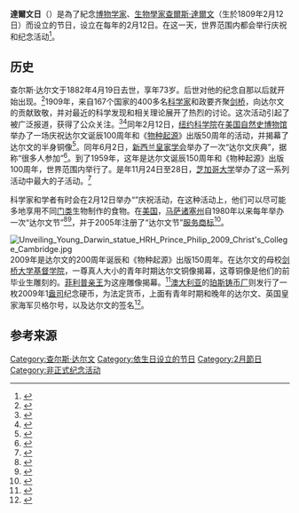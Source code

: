 {{Infobox holiday
| image         = Charles Darwin photograph by Julia Margaret Cameron, 1868.jpg
| caption       = 59岁的查尔斯·达尔文
| holiday_name  = 达尔文日
| significance  = 纪念达尔文及其贡献
| observedby    = 各类团体及个人
| date          = 2月12日
| duration      = 1天
| frequency     = 一年一度
| celebrations  = 多种多样
}}
'''達爾文日'''（{{lang-en|Darwin Day}}）是為了紀念[[博物学家|博物学家]]、[[生物學家|生物學家]][[查爾斯·達爾文|查爾斯·達爾文]]（生於1809年2月12日）而设立的节日，设立在每年的2月12日。在这一天，世界范围内都会举行庆祝和纪念活动<ref name=":0">{{Cite news|url = http://search.ebscohost.com/login.aspx?direct=true&db=nfh&AN=2W63835285192&site=ehost-live|title = Darwin Day Celebration to Offer Evolution Education|last = |first = |date = 2015-02-07|work = The Knoxville News-Sentinel|access-date = 2015-05-07|via = |archive-url = https://web.archive.org/web/20150518094826/http://search.ebscohost.com/login.aspx?direct=true&db=nfh&AN=2W63835285192&site=ehost-live|archive-date = 2015-05-18|dead-url = no}}</ref>。

== 历史 ==
查尔斯·达尔文于1882年4月19日去世，享年73岁。后世对他的纪念自那以后就开始出现。<ref>{{Cite web|url=https://www.timeanddate.com/holidays/fun/darwin-day|title=Fun Holiday – Darwin Day|website=www.timeanddate.com|language=en|access-date=2019-02-12|archive-url=https://web.archive.org/web/20190331012016/https://www.timeanddate.com/holidays/fun/darwin-day|archive-date=2019-03-31|dead-url=yes}}</ref>1909年，来自167个国家的400多名[[科学家|科学家]]和政要齐聚[[剑桥|剑桥]]，向达尔文的贡献致敬，并对最近的科学发现和相关理论展开了热烈的讨论。这次活动引起了被广泛报道，获得了公众关注。<ref>{{Cite web | last = van Wyhe | first = John | title = 1909: The first Darwin centenary | url = http://darwin-online.org.uk/1909.html | publisher = The Complete Works of Charles Darwin Online | accessdate = 2011-06-07 | archive-url = https://web.archive.org/web/20110611211504/http://darwin-online.org.uk/1909.html | archive-date = 2011-06-11 | dead-url = no }}</ref><ref>{{Cite journal | doi = 10.1086/508076| title = The 1909 Darwin Celebration| url = https://archive.org/details/sim_isis_2006-09_97_3/page/447| journal = Isis| volume = 97| issue = 3| pages = 447| year = 2006| last1 = Richmond | first1 = M. L. }}</ref>同年2月12日，[[纽约科学院|纽约科学院]]在[[美国自然史博物馆|美国自然史博物馆]]举办了一场庆祝达尔文诞辰100周年和《[[物种起源|物种起源]]》出版50周年的活动，并揭幕了达尔文的半身铜像<ref>{{cite web| title = The Darwin Celebration| date = May 1909| url = http://www.naturalhistorymag.com/editors_pick/1909_03_pick.html| accessdate = 2007-09-17| archive-url = https://web.archive.org/web/20071009192128/http://www.naturalhistorymag.com/editors_pick/1909_03_pick.html| archive-date = 2007-10-09| dead-url = no}}</ref>。同年6月2日，[[新西兰皇家学会|新西兰皇家学会]]举办了一次“达尔文庆典”，据称“很多人参加”<ref>{{cite web | title= ''Transactions and Proceedings of the Royal Society of New Zealand 1868–1961'' | date= 1909 | url= http://rsnz.natlib.govt.nz/volume/rsnz_42/rsnz_42_02_007190.html | accessdate= 2007-09-17 | archive-url= https://web.archive.org/web/20070915131653/http://rsnz.natlib.govt.nz/volume/rsnz_42/rsnz_42_02_007190.html | archive-date= 2007-09-15 | dead-url= no }}</ref>。到了1959年，这年是达尔文诞辰150周年和《物种起源》出版100周年，世界范围内举行了{{le|1959年达尔文百年庆祝活动|Darwin Centennial Celebration (1959)|一系列庆祝活动}}。是年11月24日至28日，[[芝加哥大学|芝加哥大学]]举办了这一系列活动中最大的子活动。<ref>{{cite web|url=http://ead.lib.uchicago.edu/view.xqy?id=ICU.SPCL.DARWIN100&c=d|title=Guide to the Darwin Centennial Celebration Records|last=|first=|date=|year=1959|website=|archiveurl=https://web.archive.org/web/20080125114431/http://ead.lib.uchicago.edu/view.xqy?id=ICU.SPCL.DARWIN100&c=d <!-- Bot retrieved archive -->|archivedate=2008-01-25|accessdate=2007-09-17}}</ref>

科学家和学者有时会在2月12日举办“{{lang|en|Phylum Feast}}”庆祝活动，在这种活动上，他们可以尽可能多地享用不同[[门_(生物)|门类]]生物制作的食物。在[[美国|美国]]，[[马萨诸塞州|马萨诸塞州]]{{le|塞勒姆州立大学|Salem State University}}自1980年以来每年举办一次“达尔文节”<ref>{{cite web | last =Kelly | first =Paul | title =2008 Darwin Festival | date =2003-04-22 | url =http://w3.salemstate.edu/~pkelly/darwin/ | accessdate =2007-08-01 | archive-url =https://web.archive.org/web/20070804205456/http://w3.salemstate.edu/~pkelly/darwin/ | archive-date =2007-08-04 | dead-url =no }}</ref><ref>{{cite web | last =Kelly | first =Paul | title =History of the Darwin Festival | date =2006-12-19 | url =http://w3.salemstate.edu/~pkelly/darwin/history80s.htm | accessdate =2007-09-17 | archive-url =https://web.archive.org/web/20080121201153/http://w3.salemstate.edu/~pkelly/darwin/history80s.htm | archive-date =2008-01-21 | dead-url =no }}</ref>，并于2005年注册了“达尔文节”[[服务商标|服务商标]]<ref>{{cite web | last= USPTO | title= Trademark Electronic Search System (TESS) | date= 2007-08-31 | url= http://tess2.uspto.gov/bin/showfield?f=doc&state=jj4667.2.1 | accessdate= 2007-08-31 | archive-url= https://web.archive.org/web/20090207013126/http://tess2.uspto.gov/bin/showfield?f=doc&state=jj4667.2.1 | archive-date= 2009-02-07 | dead-url= no }}</ref>。

[[File:Unveiling_Young_Darwin_statue_HRH_Prince_Philip_2009_Christ's_College_Cambridge.jpg|thumb]]
2009年是达尔文的200周年诞辰和《物种起源》出版150周年。在达尔文的母校[[剑桥大学基督学院|剑桥大学基督学院]]，一尊真人大小的青年时期达尔文铜像揭幕，这尊铜像是他们的前毕业生{{le|安东尼·史密斯 (雕塑家)|Anthony Smith (sculptor)|安东尼·史密斯}}雕刻的。[[爱丁堡公爵菲利普亲王|菲利普亲王]]为这座雕像揭幕。<ref>{{cite web|title=Marsh Sculpture Prize|url=http://www.christs.cam.ac.uk/default/news/marsh-sculpture-prize|website=Christ's College|accessdate=2016-10-30|archive-url=https://web.archive.org/web/20161031090631/http://www.christs.cam.ac.uk/default/news/marsh-sculpture-prize|archive-date=2016-10-31|dead-url=yes}}</ref>[[澳大利亚|澳大利亚]]的[[珀斯铸币厂|珀斯铸币厂]]则发行了一枚2009年1[[盎司|盎司]]纪念硬币，为法定货币，上面有青年时期和晚年的达尔文、英国皇家海军贝格尔号，以及达尔文的签名<ref>{{Cite web |url=https://www.perthmint.com/catalogue/charles-darwin-200th-birthday-1oz-silver-proof-coin.aspx |title=Charles Darwin 200th Birthday 1oz Silver Proof Coin |website=The Perth Mint |access-date=2019-02-05 |archive-url=https://web.archive.org/web/20190207020033/https://www.perthmint.com/catalogue/charles-darwin-200th-birthday-1oz-silver-proof-coin.aspx |archive-date=2019-02-07 |dead-url=no }}</ref>。

== 参考来源 ==
{{Reflist|30em}}

{{科學成就相關節日}}

[[Category:查尔斯·达尔文|Category:查尔斯·达尔文]]
[[Category:依生日设立的节日|Category:依生日设立的节日]]
[[Category:2月節日|Category:2月節日]]
[[Category:非正式纪念活动|Category:非正式纪念活动]]